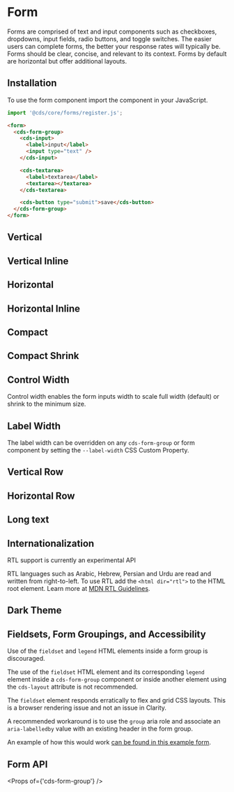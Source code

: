 
<Meta title="Forms/Getting Started" />

# Form

Forms are comprised of text and input components such as checkboxes, dropdowns,
input fields, radio buttons, and toggle switches. The easier users can complete
forms, the better your response rates will typically be. Forms should be clear,
concise, and relevant to its context. Forms by default are horizontal but offer
additional layouts.

## Installation

To use the form component import the component in your JavaScript.

```typescript
import '@cds/core/forms/register.js';
```

```html
<form>
  <cds-form-group>
    <cds-input>
      <label>input</label>
      <input type="text" />
    </cds-input>

    <cds-textarea>
      <label>textarea</label>
      <textarea></textarea>
    </cds-textarea>

    <cds-button type="submit">save</cds-button>
  </cds-form-group>
</form>
```

## Vertical

<Preview>
  <Story id="stories-forms--vertical" />
</Preview>

## Vertical Inline

<Preview>
  <Story id="stories-forms--vertical-inline" />
</Preview>

## Horizontal

<Preview>
  <Story id="stories-forms--horizontal" />
</Preview>

## Horizontal Inline

<Preview>
  <Story id="stories-forms--horizontal-inline" />
</Preview>

## Compact

<Preview>
  <Story id="stories-forms--compact" />
</Preview>

## Compact Shrink

<Preview>
  <Story id="stories-forms--compact-shrink" />
</Preview>

## Control Width

Control width enables the form inputs width to scale full width (default) or shrink
to the minimum size.

<Preview>
  <Story id="stories-forms--control-width" />
</Preview>

## Label Width

The label width can be overridden on any `cds-form-group` or form component by setting the `--label-width` CSS Custom Property.

<Preview>
  <Story id="stories-forms--label-width" />
</Preview>

## Vertical Row

<Preview>
  <Story id="stories-forms--vertical-row" />
</Preview>

## Horizontal Row

<Preview>
  <Story id="stories-forms--horizontal-row" />
</Preview>

## Long text

<Preview>
  <Story id="stories-forms--long-text" />
</Preview>

## Internationalization

<cds-alert status="warning">RTL support is currently an experimental API</cds-alert>

RTL languages such as Arabic, Hebrew, Persian and Urdu are read and written from right-to-left.
To use RTL add the `<html dir="rtl">` to the HTML root element. Learn more at
[MDN RTL Guidelines](https://developer.mozilla.org/en-US/docs/Mozilla/Developer_guide/RTL_Guidelines).

<Preview>
  <Story id="stories-forms--internationalization" />
</Preview>

## Dark Theme

<Preview>
  <Story id="stories-forms--dark-theme" />
</Preview>

## Fieldsets, Form Groupings, and Accessibility

<cds-alert status="danger">Use of the `fieldset` and `legend` HTML elements inside a form group is discouraged.</cds-alert>

The use of the `fieldset` HTML element and its corresponding `legend` element inside a `cds-form-group` component or inside another element using the `cds-layout` attribute is not recommended.

The `fieldset` element responds erratically to flex and grid CSS layouts. This is a browser rendering issue and not an issue in Clarity.

A recommended workaround is to use the `group` aria role and associate an `aria-labelledby` value with an existing header in the form group.

An example of how this would work <a href="iframe.html?id=forms-preview-forms-stories--checkout-form&amp%3BviewMode=story&viewMode=story" target="_blank">
can be found in this example form</a>.

## Form API

<Props of={'cds-form-group'} />
